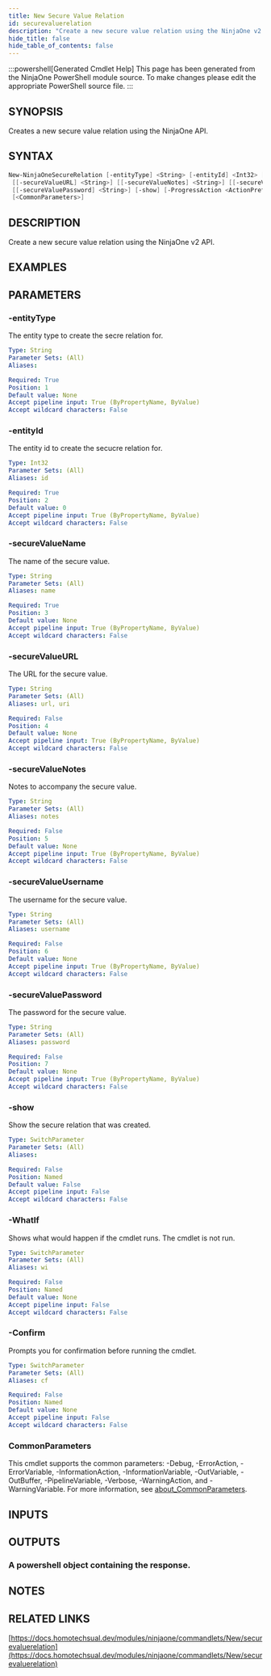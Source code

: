```yaml
---
title: New Secure Value Relation
id: securevaluerelation
description: "Create a new secure value relation using the NinjaOne v2 API."
hide_title: false
hide_table_of_contents: false
---
```


:::powershell[Generated Cmdlet Help]
This page has been generated from the NinjaOne PowerShell module source. To make changes please edit the appropriate PowerShell source file.
:::

## SYNOPSIS

Creates a new secure value relation using the NinjaOne API.

## SYNTAX

```powershell
New-NinjaOneSecureRelation [-entityType] <String> [-entityId] <Int32> [-secureValueName] <String>
 [[-secureValueURL] <String>] [[-secureValueNotes] <String>] [[-secureValueUsername] <String>]
 [[-secureValuePassword] <String>] [-show] [-ProgressAction <ActionPreference>] [-WhatIf] [-Confirm]
 [<CommonParameters>]
```

## DESCRIPTION

Create a new secure value relation using the NinjaOne v2 API.

## EXAMPLES

## PARAMETERS

### -entityType

The entity type to create the secre relation for.

```yaml
Type: String
Parameter Sets: (All)
Aliases:

Required: True
Position: 1
Default value: None
Accept pipeline input: True (ByPropertyName, ByValue)
Accept wildcard characters: False
```

### -entityId

The entity id to create the secucre relation for.

```yaml
Type: Int32
Parameter Sets: (All)
Aliases: id

Required: True
Position: 2
Default value: 0
Accept pipeline input: True (ByPropertyName, ByValue)
Accept wildcard characters: False
```

### -secureValueName

The name of the secure value.

```yaml
Type: String
Parameter Sets: (All)
Aliases: name

Required: True
Position: 3
Default value: None
Accept pipeline input: True (ByPropertyName, ByValue)
Accept wildcard characters: False
```

### -secureValueURL

The URL for the secure value.

```yaml
Type: String
Parameter Sets: (All)
Aliases: url, uri

Required: False
Position: 4
Default value: None
Accept pipeline input: True (ByPropertyName, ByValue)
Accept wildcard characters: False
```

### -secureValueNotes

Notes to accompany the secure value.

```yaml
Type: String
Parameter Sets: (All)
Aliases: notes

Required: False
Position: 5
Default value: None
Accept pipeline input: True (ByPropertyName, ByValue)
Accept wildcard characters: False
```

### -secureValueUsername

The username for the secure value.

```yaml
Type: String
Parameter Sets: (All)
Aliases: username

Required: False
Position: 6
Default value: None
Accept pipeline input: True (ByPropertyName, ByValue)
Accept wildcard characters: False
```

### -secureValuePassword

The password for the secure value.

```yaml
Type: String
Parameter Sets: (All)
Aliases: password

Required: False
Position: 7
Default value: None
Accept pipeline input: True (ByPropertyName, ByValue)
Accept wildcard characters: False
```

### -show

Show the secure relation that was created.

```yaml
Type: SwitchParameter
Parameter Sets: (All)
Aliases:

Required: False
Position: Named
Default value: False
Accept pipeline input: False
Accept wildcard characters: False
```

### -WhatIf

Shows what would happen if the cmdlet runs.
The cmdlet is not run.

```yaml
Type: SwitchParameter
Parameter Sets: (All)
Aliases: wi

Required: False
Position: Named
Default value: None
Accept pipeline input: False
Accept wildcard characters: False
```

### -Confirm

Prompts you for confirmation before running the cmdlet.

```yaml
Type: SwitchParameter
Parameter Sets: (All)
Aliases: cf

Required: False
Position: Named
Default value: None
Accept pipeline input: False
Accept wildcard characters: False
```

### CommonParameters

This cmdlet supports the common parameters: -Debug, -ErrorAction, -ErrorVariable, -InformationAction, -InformationVariable, -OutVariable, -OutBuffer, -PipelineVariable, -Verbose, -WarningAction, and -WarningVariable. For more information, see [about_CommonParameters](http://go.microsoft.com/fwlink/?LinkID=113216).

## INPUTS


## OUTPUTS

### A powershell object containing the response.

## NOTES

## RELATED LINKS

[https://docs.homotechsual.dev/modules/ninjaone/commandlets/New/securevaluerelation](https://docs.homotechsual.dev/modules/ninjaone/commandlets/New/securevaluerelation)
